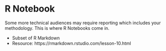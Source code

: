 # R Notebook

Some more technical audiences may require reporting which includes your methodology. This is where R Notebooks come in.

- Subset of R Markdown
- Resource: https://rmarkdown.rstudio.com/lesson-10.html